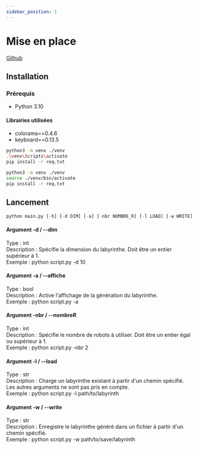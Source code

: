 ```yaml
---
sidebar_position: 1
---
```



# Mise en place 

[Github](https://github.com/PICO-MAZING/Resolution-Labyrinthe)


## Installation

### Prérequis
- Python 3.10

#### Librairies utilisées
- colorama==0.4.6
- keyboard==0.13.5



<Tabs>
<TabItem value="windows" label="Windows">

```bash
python3 -m venv ./venv
.\venv\Scripts\activate
pip install -r req.txt
```

</TabItem>
<TabItem value="linux" label="Linux">

```sh
python3 -m venv ./venv
source ./venv/bin/activate
pip install -r req.txt
```

</TabItem>
</Tabs>


## Lancement

```py
python main.py [-h] [-d DIM] [-a] [-nbr NOMBRE_R] [-l LOAD] [-w WRITE]
```

#### Argument -d / --dim
Type : int  
Description : Spécifie la dimension du labyrinthe. Doit être un entier supérieur à 1.  
Exemple : python script.py -d 10  

#### Argument -a / --affiche
Type : bool  
Description : Active l'affichage de la génération du labyrinthe.  
Exemple : python script.py -a  

#### Argument -nbr / --nombreR
Type : int  
Description : Spécifie le nombre de robots à utiliser. Doit être un entier égal ou supérieur à 1.  
Exemple : python script.py -nbr 2  

#### Argument -l / --load
Type : str  
Description : Charge un labyrinthe existant à partir d'un chemin spécifié. Les autres arguments ne sont pas pris en compte.  
Exemple : python script.py -l path/to/labyrinth  

#### Argument -w / --write
Type : str  
Description : Enregistre le labyrinthe généré dans un fichier à partir d'un chemin spécifié.  
Exemple : python script.py -w path/to/save/labyrinth  